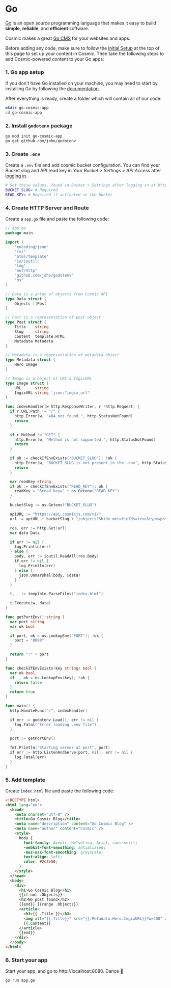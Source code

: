 # Go

[Go](https://golang.org/) is an open source programming language that makes it easy to build **simple**, **reliable**, and **efficient** software.

Cosmic makes a great [Go CMS](https://www.cosmicjs.com/knowledge-base/go-cms) for your websites and apps.

Before adding any code, make sure to follow the [Initial Setup](/guides/initial-setup) at the top of this page to set up your content in Cosmic. Then take the following steps to add Cosmic-powered content to your Go apps:

### 1. Go app setup

If you don't have Go installed on your machine, you may need to start by installing Go by following the [documentation](https://golang.org/doc/install).

After everything is ready, create a folder which will contain all of our code:

```bash
mkdir go-cosmic-app
cd go-cosmic-app
```

### 2. Install `godotenv` package

```bash
go mod init go-cosmic-app
go get github.com/joho/godotenv
```

### 3. Create `.env`

Create a `.env` file and add cosmic bucket configuration. You can find your Bucket slug and API read key in <i>Your Bucket > Settings > API Access</i> after [logging in](https://app.cosmicjs.com).

```bash
# Set these values, found in Bucket > Settings after logging in at https://app.cosmicjs.com/
BUCKET_SLUG= # Required
READ_KEY= # Required if activated in the bucket
```

### 4. Create HTTP Server and Route

Create a `app.go` file and paste the following code:

```go
// app.go
package main

import (
	"encoding/json"
	"fmt"
	"html/template"
	"io/ioutil"
	"log"
	"net/http"
	"github.com/joho/godotenv"
	"os"
)

// Data is a array of objects from Cosmic API
type Data struct {
	Objects []Post
}

// Post is a representation of post object
type Post struct {
	Title    string
	Slug     string
	Content  template.HTML
	Metadata Metadata
}

// Metadata is a representation of metadata object
type Metadata struct {
	Hero Image
}

// Image is a object of URL & ImgixURL
type Image struct {
	URL      string
	ImgixURL string `json:"imgix_url"`
}

func indexHandler(w http.ResponseWriter, r *http.Request) {
  if r.URL.Path != "/" {
    http.Error(w, "404 not found.", http.StatusNotFound)
    return
  }

  if r.Method != "GET" {
    http.Error(w, "Method is not supported.", http.StatusNotFound)
    return
  }

  if ok := checkIfEnvExists("BUCKET_SLUG"); !ok {
    http.Error(w, "BUCKET_SLUG is not present in the .env", http.StatusInternalServerError)
    return
  }

  var readKey string
  if ok := checkIfEnvExists("READ_KEY"); ok {
    readKey = "&read_key=" + os.Getenv("READ_KEY")
  }

  bucketSlug := os.Getenv("BUCKET_SLUG")

  apiURL := "https://api.cosmicjs.com/v1/"
  url := apiURL + bucketSlug + "/objects?&hide_metafields=true&type=posts&props=slug,title,content,metadata" + readKey

  res, err := http.Get(url)
  var data Data

  if err != nil {
    log.Println(err)
  } else {
    body, err := ioutil.ReadAll(res.Body)
    if err != nil {
      log.Println(err)
    } else {
      json.Unmarshal(body, &data)
    }
  }

  t, _ := template.ParseFiles("index.html")

  t.Execute(w, data)
}

func getPortEnv() string {
  var port string
  var ok bool

  if port, ok = os.LookupEnv("PORT"); !ok {
    port = "8080"
  }

  return ":" + port
}

func checkIfEnvExists(key string) bool {
  var ok bool
  if _, ok = os.LookupEnv(key); !ok {
    return false
  }
  return true
}

func main() {
  http.HandleFunc("/", indexHandler)

  if err := godotenv.Load(); err != nil {
    log.Fatal("Error loading .env file")
  }

  port := getPortEnv()

  fmt.Println("Starting server at port", port)
  if err := http.ListenAndServe(port, nil); err != nil {
    log.Fatal(err)
  }
}
```

### 5. Add template

Create `index.html` file and paste the following code:

```html
<!DOCTYPE html>
<html lang="en">
  <head>
    <meta charset="utf-8" />
    <title>Go Cosmic Blog</title>
    <meta name="description" content="Go Cosmic Blog" />
    <meta name="author" content="Cosmic" />
    <style>
      body {
        font-family: Avenir, Helvetica, Arial, sans-serif;
        -webkit-font-smoothing: antialiased;
        -moz-osx-font-smoothing: grayscale;
        text-align: left;
        color: #2c3e50;
      }
    </style>
  </head>
  <body>
    <div>
      <h1>Go Cosmic Blog</h1>
      {{if not .Objects}}
      <h2>No post found</h2>
      {{end}} {{range .Objects}}
      <article>
        <h3>{{ .Title }}</h3>
        <img alt="{{.Title}}" src="{{.Metadata.Hero.ImgixURL}}?w=400" />
        {{.Content}}
      </article>
      {{end}}
    </div>
  </body>
</html>
```

### 6. Start your app

Start your app, and go to http://localhost:8080. Dance 🎉

```bash
go run app.go
```
